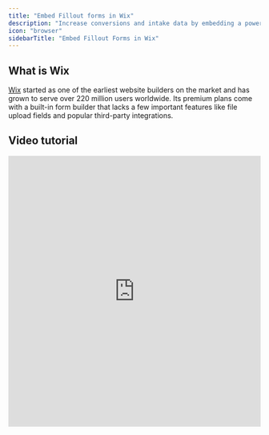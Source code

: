 ```yaml
---
title: "Embed Fillout forms in Wix"
description: "Increase conversions and intake data by embedding a powerful Fillout form to a new or existing Wix website."
icon: "browser"
sidebarTitle: "Embed Fillout Forms in Wix"
---
```


## What is Wix

[Wix](http://wix.com/) started as one of the earliest website builders on the market and has grown to serve over 220 million users worldwide. Its premium plans come with a built-in form builder that lacks a few important features like file upload fields and popular third-party integrations.

## Video tutorial

<Frame>
  <iframe class="notion-asset-object-fit" src="https://www.loom.com/embed/2576cbfd563f48e8953374bf280c7b57" title="iframe video" frameborder="0" allowfullscreen loading="lazy" scrolling="auto" width="100%" height="540" />
</Frame>

## How embed your form in Wix

Start by clicking `Publish` in the upper right corner of the Fillout form editor. Next, open the **Share** tab from the top menu.

<Frame>
  ![Screenshot of the Share tab of a form](/images/sharing-and-embedding/image-38.png)
</Frame>

Select your preferred embed style and click `Use this embed`. Adjust your embed style settings to fit your use case (more info [here]()) and click `Get the code`.

<Frame>
  ![Screenshot of the Share tab of a form](/images/sharing-and-embedding/image-39.png)
</Frame>

In Wix’s drag-and-drop editor, embedded elements live inside containers drawn on the page. Click on `+` from the left sidebar to open the **Embed code** menu, and click the `+` next to **Embed HTML.**

<Frame>
  ![Screenshot of the Share tab of a form](/images/sharing-and-embedding/image-40.png)
</Frame>

Paste the copied **embed code** below **Add your code here (HTTPS only):** and click the `Update` button below the textbox.

After you see your form inside the Embed HTML container, click and drag the element to wherever you want it on the page. Resize the container by clicking and dragging on any of the white circles lining the border of the element.

## Add a lightbox in Wix to get around embed container limitations

<Frame>
  ![Screenshot of the Share tab of a form](/images/sharing-and-embedding/image-41.png)
</Frame>

Although you can add custom code to create popup forms that render outside the bounds of an embed element’s borders, there’s an easier solution.

Click on `+` from the left sidebar to open the **Interactive** menu, and choose a template from the **Lightboxes** submenu. That will open a new page editor for a popup.

Add an **Embed HTML** element inside the lightbox section (using the steps above) and resize the element as needed.

<Frame>
  ![Screenshot of the Share tab of a form](/images/sharing-and-embedding/image-42.png)
</Frame>

Click `Exit Mode` next to **Lightbox Mode** or click the dropdown menu in the upper left corner of the screen to return to editing to the previous page.

<Frame>
  ![Screenshot of the Share tab of a form](/images/sharing-and-embedding/image-43.png)
</Frame>

To link a button element or URL text to the lightbox popup, click the link icon, choose the **Lightbox** option, and select the lightbox page with your Fillout form from the dropdown list.

## Add custom code to a Wix website for embeds outside the iframe

<Frame>
  ![Screenshot of the Share tab of a form](/images/sharing-and-embedding/image-44.png)
</Frame>

If you have a premium Wix account and your site is on a custom domain, you can use Wix’s custom code feature to embed your form anywhere, without the limitations of the iframe embed.

From your Wix account dashboard, open the `Settings` menu from the left sidebar. Scroll to the bottom of the page and click **Custom code**.

<Frame>
  ![Screenshot of the Share tab of a form](/images/sharing-and-embedding/image-45.png)
</Frame>

Paste a Fillout **Popup**, **Slider**, or **Full screen embed code** into the text box. Choose which pages should use the code snippet and select **Body - start** from the **Place Code in:** list. Click `Apply` and preview your site to confirm the changes.

## Related article

<CardGroup cols={3}>
  <Card title="Share & embed" icon="up-right-from-square" iconType="regular" color="#FFC738" href="/sharing">
    Share your forms via link, embed, or QR code, and across accounts.
  </Card>
</CardGroup>